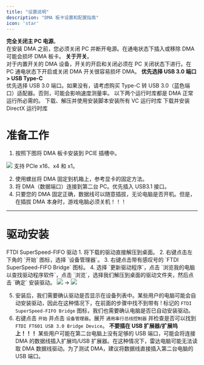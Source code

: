 ```yaml
---
title: "设置说明"
description: "DMA 板卡设置和配置指南"
icon: 'star'
---
```

<Warning><strong>完全关闭主 PC 电源</strong>。  
在安装 DMA 之前，您必须关闭 PC 并断开电源。在通电状态下插入或移除 DMA 可能会损坏 DMA 板卡。</Warning>
<Warning><strong>关于开关</strong>。  
对于内置开关的 DMA 设备，开关的开启和关闭必须在 PC 关闭状态下进行。在 PC 通电状态下开启或关闭 DMA 开关很容易损坏 DMA。</Warning>
<Tip>
<strong>优先选择 USB 3.0 端口 > USB Type-C</strong>  
优先选择 USB 3.0 端口。如果没有，请考虑购买 Type-C 转 USB 3.0（蓝色端口）适配器。否则，可能会影响速度测量率。
</Tip>
<Info>
以下两个运行时库都是 DMA 正常运行所必需的。
</Info>
<CardGroup cols={2}>
  <Card title="VC 运行时库一键安装包" icon="cube" href="https://www.techpowerup.com/download/visual-c-redistributable-runtime-package-all-in-one/">
    下载、解压并使用安装脚本安装所有 VC 运行时库
  </Card>
  <Card title="DirectX 运行时库" icon="cube" href="https://www.microsoft.com/en-us/download/details.aspx?id=35">
    下载并安装 DirectX 运行时库
  </Card>
</CardGroup>
# 准备工作
1. 按照下图将 DMA 板卡安装到 PCIE 插槽中。
<Frame>
      <img src="/cn/images/dma0.png" />
    </Frame>
<Check>支持 PCIe x16、x4 和 x1。</Check>

2. 使用螺丝将 DMA 固定到机箱上，参考显卡的固定方法。
3. 将 DMA（数据端口）连接到第二台 PC。优先插入 USB3.1 接口。
3. 只要您的 DMA 固定正确，数据线可以随意插拔，无论电脑是否开机。但是，在插拔 DMA 本身时，游戏电脑必须关机！！！
---
# 驱动安装
<Card title="下载 DMA 驱动" icon="cube" href="https://alist.scarlet.technology/Hardware/DMA%20Firmware">
FTDI SuperSpeed-FIFO 驱动
</Card>
1. 将下载的驱动直接解压到桌面。
2. 右键点击左下角的 `开始` 图标，选择 `设备管理器`。
3. 右键点击带有感叹号的 `FTDI SuperSpeed-FIFO Bridge` 图标。
4. 选择 `更新驱动程序`，点击 `浏览我的电脑以查找驱动程序软件`，点击 `浏览`，选择我们解压到桌面的驱动文件夹，然后点击 `确定` 安装驱动。
<Frame>
      <img src="/cn/images/dma1.png" />
       -> 
      <img src="/cn/images/dma2.png" />
    </Frame>

5. 安装后，我们需要确认驱动是否显示在设备列表中。某些用户的电脑可能会自动安装驱动，因此在这种情况下，在前面的步骤中找不到带有 ! 标记的 `FTDI SuperSpeed-FIFO Bridge` 图标，我们也需要确认电脑是否已自动安装驱动。
6. 右键点击 `开始` 并点击 `设备管理器`。展开 `通用串行总线控制器` 并检查是否可以找到 `FTDI FT601 USB 3.0 Bridge Device`。
<Warning>**不要插在 USB 扩展器/扩展坞上！！！** 
某些用户可能在第二台电脑上没有足够的 USB 端口，可能会将连接 DMA 的数据线插入扩展坞/USB 扩展器。在这种情况下，雷达电脑可能无法读取 DMA 数据线驱动。为了测试 DMA，建议将数据线直接插入第二台电脑的 USB 端口。</Warning>